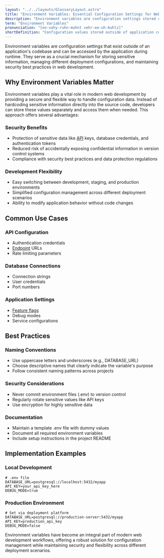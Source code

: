 ```yaml
---
layout: "../../layouts/GlossaryLayout.astro"
title: "Environment Variables: Essential Configuration Settings for Web Development"
description: "Environment variables are configuration settings stored outside of application code, used to manage sensitive data and application behavior across different deployment environments."
term: "Environment Variables"
pronunciation: "[en-vahy-ruhn-muhnt vehr-ee-uh-buhlz]"
shortDefinition: "Configuration values stored outside of application code that control application behavior and protect sensitive information across different environments."
---
```


Environment variables are configuration settings that exist outside of an application's codebase and can be accessed by the application during runtime. They serve as a crucial mechanism for storing sensitive information, managing different deployment configurations, and maintaining security best practices in web development.

## Why Environment Variables Matter

Environment variables play a vital role in modern web development by providing a secure and flexible way to handle configuration data. Instead of hardcoding sensitive information directly into the source code, developers can store these values separately and access them when needed. This approach offers several advantages:

### Security Benefits
- Protection of sensitive data like [API](/glossary/api) keys, database credentials, and authentication tokens
- Reduced risk of accidentally exposing confidential information in version control systems
- Compliance with security best practices and data protection regulations

### Development Flexibility
- Easy switching between development, staging, and production environments
- Simplified configuration management across different deployment scenarios
- Ability to modify application behavior without code changes

## Common Use Cases

### API Configuration
- Authentication credentials
- [Endpoint](/glossary/endpoint) URLs
- Rate limiting parameters

### Database Connections
- Connection strings
- User credentials
- Port numbers

### Application Settings
- [Feature flags](/glossary/feature-flags)
- Debug modes
- Service configurations

## Best Practices

### Naming Conventions
- Use uppercase letters and underscores (e.g., DATABASE_URL)
- Choose descriptive names that clearly indicate the variable's purpose
- Follow consistent naming patterns across projects

### Security Considerations
- Never commit environment files (.env) to version control
- Regularly rotate sensitive values like API keys
- Use encryption for highly sensitive data

### Documentation
- Maintain a template .env file with dummy values
- Document all required environment variables
- Include setup instructions in the project README

## Implementation Examples

### Local Development
```text
# .env file
DATABASE_URL=postgresql://localhost:5432/myapp
API_KEY=your_api_key_here
DEBUG_MODE=true
```

### Production Environment
```text
# Set via deployment platform
DATABASE_URL=postgresql://production-server:5432/myapp
API_KEY=production_api_key
DEBUG_MODE=false
```

Environment variables have become an integral part of modern web development workflows, offering a robust solution for configuration management while maintaining security and flexibility across different deployment scenarios.